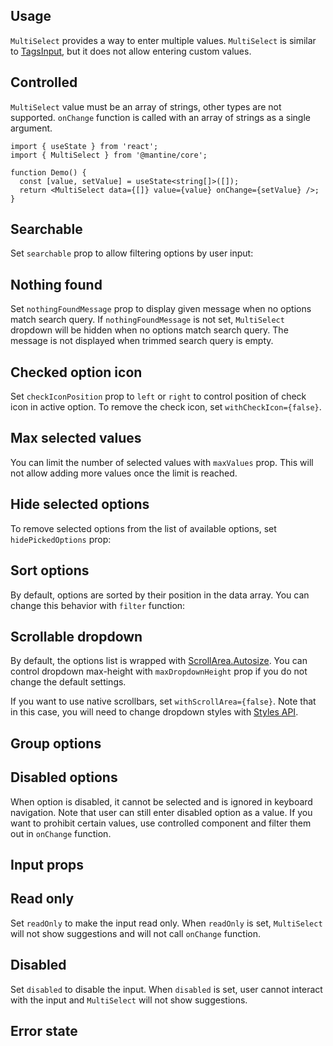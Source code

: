 

<ComboboxDisclaimer component="MultiSelect" />

## Usage

`MultiSelect` provides a way to enter multiple values.
`MultiSelect` is similar to [TagsInput](/core/tags-input), but it does not allow entering custom values.

<Demo data={MultiSelectDemos.usage} />

## Controlled

`MultiSelect` value must be an array of strings, other types are not supported.
`onChange` function is called with an array of strings as a single argument.

```tsx
import { useState } from 'react';
import { MultiSelect } from '@mantine/core';

function Demo() {
  const [value, setValue] = useState<string[]>([]);
  return <MultiSelect data={[]} value={value} onChange={setValue} />;
}
```

## Searchable

Set `searchable` prop to allow filtering options by user input:

<Demo data={MultiSelectDemos.searchable} />

## Nothing found

Set `nothingFoundMessage` prop to display given message when no options match search query.
If `nothingFoundMessage` is not set, `MultiSelect` dropdown will be hidden when no options match search query.
The message is not displayed when trimmed search query is empty.

<Demo data={MultiSelectDemos.nothingFound} />

## Checked option icon

Set `checkIconPosition` prop to `left` or `right` to control position of check icon in active option.
To remove the check icon, set `withCheckIcon={false}`.

<Demo data={MultiSelectDemos.checkIcon} />

## Max selected values

You can limit the number of selected values with `maxValues` prop. This will not allow adding more values
once the limit is reached.

<Demo data={MultiSelectDemos.maxValues} />

## Hide selected options

To remove selected options from the list of available options, set `hidePickedOptions` prop:

<Demo data={MultiSelectDemos.hidePickedOptions} />

<ComboboxData component="MultiSelect" />

<ComboboxFiltering component="MultiSelect" />

<Demo data={MultiSelectDemos.search} />

## Sort options

By default, options are sorted by their position in the data array. You can change this behavior
with `filter` function:

<Demo data={MultiSelectDemos.sort} />

<ComboboxLargeData component="MultiSelect" />

<Demo data={MultiSelectDemos.limit} />

## Scrollable dropdown

By default, the options list is wrapped with [ScrollArea.Autosize](/core/scroll-area).
You can control dropdown max-height with `maxDropdownHeight` prop if you do not change the default settings.

If you want to use native scrollbars, set `withScrollArea={false}`. Note that in this case,
you will need to change dropdown styles with [Styles API](/styles/styles-api).

<Demo data={MultiSelectDemos.scrollArea} />

## Group options

<Demo data={MultiSelectDemos.groups} />

## Disabled options

When option is disabled, it cannot be selected and is ignored in keyboard navigation.
Note that user can still enter disabled option as a value. If you want to prohibit certain values,
use controlled component and filter them out in `onChange` function.

<Demo data={MultiSelectDemos.disabledOptions} />

<ComboboxProps component="MultiSelect" />

## Input props

<InputFeatures component="MultiSelect" element="input" />

<Demo data={MultiSelectDemos.configurator} />

## Read only

Set `readOnly` to make the input read only. When `readOnly` is set,
`MultiSelect` will not show suggestions and will not call `onChange` function.

<Demo data={MultiSelectDemos.readOnly} />

## Disabled

Set `disabled` to disable the input. When `disabled` is set,
user cannot interact with the input and `MultiSelect` will not show suggestions.

<Demo data={MultiSelectDemos.disabled} />

## Error state

<Demo data={MultiSelectDemos.error} />

<StylesApiSelectors component="MultiSelect" />

<Demo data={MultiSelectDemos.stylesApi} />

<GetElementRef component="MultiSelect" refType="input" />

<InputAccessibility component="MultiSelect" />
